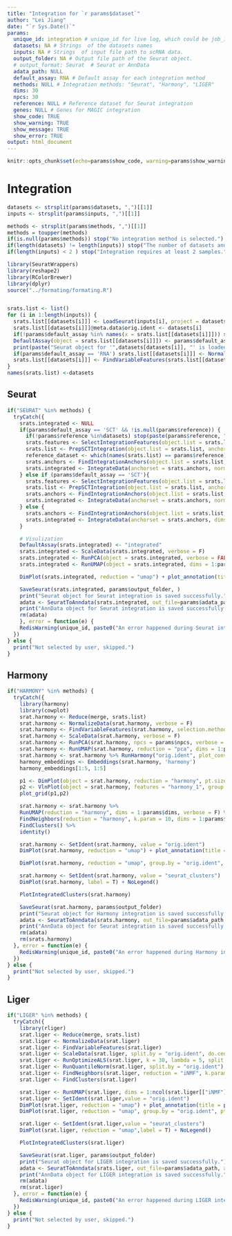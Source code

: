 ```yaml
---
title: "Integration for `r params$dataset`"
author: "Lei Jiang"
date: "`r Sys.Date()`"
params:
  unique_id: integration # unique_id for live log, which could be job_id, user_id or process_id
  datasets: NA # Strings  of the datasets names
  inputs: NA # Strings  of input file path to scRNA data.
  output_folder: NA # Output file path of the Seurat object.
  # output_format: Seurat  # Seurat or AnnData
  adata_path: NULL
  default_assay: RNA # Default assay for each integration method
  methods: NULL # Integration methods: "Seurat", "Harmony", "LIGER"
  dims: 30
  npcs: 30
  reference: NULL # Reference dataset for Seurat integration
  genes: NULL # Genes for MAGIC integration
  show_code: TRUE
  show_warning: TRUE
  show_message: TRUE
  show_error: TRUE
output: html_document
---
```

```r
knitr::opts_chunk$set(echo=params$show_code, warning=params$show_warning, message=params$show_message)
```
# Integration

```r
datasets <- strsplit(params$datasets, ",")[[1]]
inputs <- strsplit(params$inputs, ",")[[1]]

methods <- strsplit(params$methods, ",")[[1]]
methods = toupper(methods)
if(is.null(params$methods)) stop("No integration method is selected.")
if(length(datasets) != length(inputs)) stop("The number of datasets and files does not match.")
if(length(inputs) < 2 ) stop("Integration requires at least 2 samples.")

library(SeuratWrappers)
library(reshape2)
library(RColorBrewer)
library(dplyr)
source("../formating/formating.R")


srats.list <- list()
for (i in 1:length(inputs)) {
  srats.list[[datasets[i]]] <- LoadSeurat(inputs[i], project = datasets[i])
  srats.list[[datasets[i]]]@meta.data$orig.ident <- datasets[i]
  if(!params$default_assay %in% names(x = srats.list[[datasets[i]]])) stop(paste(params$default_assay, "does not exist."))
  DefaultAssay(object = srats.list[[datasets[i]]]) <- params$default_assay
  print(paste("Seurat object for '",datasets[datasets[i]], "' is loaded and default assay is set to", params$default_assay, "."))
  if(params$default_assay == 'RNA') srats.list[[datasets[i]]] <- NormalizeData(srats.list[[datasets[i]]], verbose = F)
  srats.list[[datasets[i]]] <- FindVariableFeatures(srats.list[[datasets[i]]], selection.method = "vst", nfeatures = 2000, verbose = F)
}
names(srats.list) <-datasets

```
## Seurat

```r
if("SEURAT" %in% methods) {
  tryCatch({
    srats.integrated <- NULL
    if(params$default_assay == 'SCT' && !is.null(params$reference)) {
      if(!params$reference %in%datasets) stop(paste(params$reference, "does not exist."))
      srats.features <- SelectIntegrationFeatures(object.list = srats.list, nfeatures = 3000) 
      srats.list <- PrepSCTIntegration(object.list = srats.list, anchor.features = srats.features, verbose = FALSE) 
      reference_dataset <- which(names(srats.list) == params$reference)
      srats.anchors <- FindIntegrationAnchors(object.list = srats.list, normalization.method = "SCT", anchor.features = srats.features, reference = reference_dataset)
      srats.integrated <- IntegrateData(anchorset = srats.anchors, normalization.method = "SCT")
    } else if (params$default_assay == 'SCT'){
      srats.features <- SelectIntegrationFeatures(object.list = srats.list, nfeatures = 3000) 
      srats.list <- PrepSCTIntegration(object.list = srats.list, anchor.features = srats.features, verbose = FALSE) 
      srats.anchors <- FindIntegrationAnchors(object.list = srats.list, normalization.method = "SCT", anchor.features = srats.features)
      srats.integrated <- IntegrateData(anchorset = srats.anchors, normalization.method = "SCT")
    } else {
      srats.anchors <- FindIntegrationAnchors(object.list = srats.list, dims = 1:params$dims)
      srats.integrated <- IntegrateData(anchorset = srats.anchors, dims = 1:params$dims)
    }

    # Visulization
    DefaultAssay(srats.integrated) <- "integrated"
    srats.integrated <- ScaleData(srats.integrated, verbose = F)
    srats.integrated <- RunPCA(object = srats.integrated, verbose = FALSE) 
    srats.integrated <- RunUMAP(object = srats.integrated, dims = 1:params$dims) 

    DimPlot(srats.integrated, reduction = "umap") + plot_annotation(title = paste(sapply(datasets, paste, collapse = ":"), collapse = ", "), " after Seurat integration")

    SaveSeurat(srats.integrated, params$output_folder, )
    print("Seurat object for Seurat integration is saved successfully.")
    adata <- SeuratToAnndata(srats.integrated, out_file=params$adata_path, assay="SCT")
    print("AnnData object for Seurat integration is saved successfully.")
    rm(adata)
    }, error = function(e) {
    RedisWarning(unique_id, paste0("An error happened during Seurat integration, skipped: ", e$message))
  }) 
} else {
  print("Not selected by user, skipped.")
}
```
## Harmony

```r
if("HARMONY" %in% methods) {
  tryCatch({
    library(harmony)
    library(cowplot)
    srat.harmony <- Reduce(merge, srats.list)
    srat.harmony <- NormalizeData(srat.harmony, verbose = F)
    srat.harmony <- FindVariableFeatures(srat.harmony, selection.method = "vst", nfeatures = 2000, verbose = F)
    srat.harmony <- ScaleData(srat.harmony, verbose = F)
    srat.harmony <- RunPCA(srat.harmony, npcs = params$npcs, verbose = F)
    srat.harmony <- RunUMAP(srat.harmony, reduction = "pca", dims = 1:params$dims, verbose = F)
    srat.harmony <- srat.harmony %>% RunHarmony("orig.ident", plot_convergence = T)
    harmony_embeddings <- Embeddings(srat.harmony, 'harmony')
    harmony_embeddings[1:5, 1:5]

    p1 <- DimPlot(object = srat.harmony, reduction = "harmony", pt.size = .1, group.by = "orig.ident") + NoLegend()
    p2 <- VlnPlot(object = srat.harmony, features = "harmony_1", group.by = "orig.ident", pt.size = .1) + NoLegend()
    plot_grid(p1,p2)

    srat.harmony <- srat.harmony %>% 
    RunUMAP(reduction = "harmony", dims = 1:params$dims, verbose = F) %>% 
    FindNeighbors(reduction = "harmony", k.param = 10, dims = 1:params$dims) %>% 
    FindClusters() %>% 
    identity()

    srat.harmony <- SetIdent(srat.harmony, value = "orig.ident")
    DimPlot(srat.harmony, reduction = "umap") + plot_annotation(title = paste(sapply(datasets, paste, collapse = ":"), collapse = ", "), " after Harmony integration")

    DimPlot(srat.harmony, reduction = "umap", group.by = "orig.ident", pt.size = .1, split.by = 'orig.ident') + NoLegend()

    srat.harmony <- SetIdent(srat.harmony, value = "seurat_clusters")
    DimPlot(srat.harmony, label = T) + NoLegend()

    PlotIntegratedClusters(srat.harmony)

    SaveSeurat(srat.harmony, params$output_folder)
    print("Seurat object for Harmony integration is saved successfully.")
    adata <- SeuratToAnndata(srats.harmony, out_file=params$adata_path, assay="SCT")
    print("AnnData object for Seurat integration is saved successfully.")
    rm(adata)
    rm(srats.harmony)
  }, error = function(e) {
    RedisWarning(unique_id, paste0("An error happened during Harmony integration, skipped: ", e$message))
  }) 
} else {
  print("Not selected by user, skipped.")
}
```
## Liger

```r
if("LIGER" %in% methods) {
  tryCatch({
    library(rliger)
    srat.liger <- Reduce(merge, srats.list)
    srat.liger <- NormalizeData(srat.liger)
    srat.liger <- FindVariableFeatures(srat.liger)
    srat.liger <- ScaleData(srat.liger, split.by = "orig.ident", do.center = F)
    srat.liger <- RunOptimizeALS(srat.liger, k = 30, lambda = 5, split.by = "orig.ident") ## this one takes a while
    srat.liger <- RunQuantileNorm(srat.liger, split.by = "orig.ident")
    srat.liger <- FindNeighbors(srat.liger, reduction = "iNMF", k.param = 10, dims = 1:params$dims)
    srat.liger <- FindClusters(srat.liger)

    srat.liger <- RunUMAP(srat.liger, dims = 1:ncol(srat.liger[["iNMF"]]), reduction = "iNMF", verbose = F)
    srat.liger <- SetIdent(srat.liger,value = "orig.ident")
    DimPlot(srat.liger, reduction = "umap") + plot_annotation(title = paste(sapply(datasets, paste, collapse = ":"), collapse = ", "), " after LIGER integration")
    DimPlot(srat.liger, reduction = "umap", group.by = "orig.ident", pt.size = .1, split.by = 'orig.ident') + NoLegend()

    srat.liger <- SetIdent(srat.liger,value = "seurat_clusters")
    DimPlot(srat.liger, reduction = "umap",label = T) + NoLegend()

    PlotIntegratedClusters(srat.liger)

    SaveSeurat(srat.liger, params$output_folder)
    print("Seurat object for LIGER integration is saved successfully.")
    adata <- SeuratToAnndata(srats.liger, out_file=params$adata_path, assay="SCT")
    print("AnnData object for LIGER integration is saved successfully.")
    rm(adata)
    rm(srat.liger)
  }, error = function(e) {
    RedisWarning(unique_id, paste0("An error happened during LIGER integration, skipped: ", e$message))
  }) 
} else {
  print("Not selected by user, skipped.")
}
```

